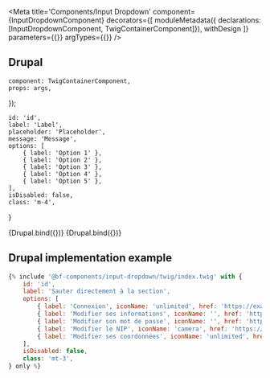 
<Meta
    title='Components/Input Dropdown'
    component={InputDropdownComponent}
    decorators={[
        moduleMetadata({ declarations: [InputDropdownComponent, TwigContainerComponent]}),
        withDesign
    ]}
    parameters={{}}
    argTypes={{}}
/>

## Drupal

    component: TwigContainerComponent,
    props: args,
});

    id: 'id',
    label: 'Label',
    placeholder: 'Placeholder',
    message: 'Message',
    options: [
        { label: 'Option 1' },
        { label: 'Option 2' },
        { label: 'Option 3' },
        { label: 'Option 4' },
        { label: 'Option 5' },
    ],
    isDisabled: false,
    class: 'm-4',
}

<Canvas withSource='none'>
    <Story
        name='Drupal'
        args={{
            elementPath: 'components/input-dropdown/_doc/template.drupal',
            ...commonProps
        }}
    >
        {Drupal.bind({})}
    </Story>
</Canvas>

<Canvas withSource='none'>
    <Story
        name='Drupal - with isInvalid'
        args={{
            elementPath: 'components/input-dropdown/_doc/template.drupal',
            ...commonProps,
            isInvalid: true,
            errorMessage: 'Error message.'
        }}
    >
        {Drupal.bind({})}
    </Story>
</Canvas>


## Drupal implementation example

```jsx
{% include '@bf-components/input-dropdown/twig/index.twig' with {
    id: 'id',
    label: 'Sauter directement à la section',
    options: [
        { label: 'Connexion', iconName: 'unlimited', href: 'https://example.com', class: '' },
        { label: 'Modifier ses informations', iconName: '', href: 'https://example.com', class: '' },
        { label: 'Modifier son mot de passe', iconName: '', href: 'https://example.com', class: '' },
        { label: 'Modifier le NIP', iconName: 'camera', href: 'https://example.com', class: '' },
        { label: 'Modifier ses coordonnées', iconName: 'unlimited', href: 'https://example.com', class: '' },
    ],
    isDisabled: false,
    class: 'mt-3',
} only %}
```


<ArgsTable of={InputDropdownComponent} />
